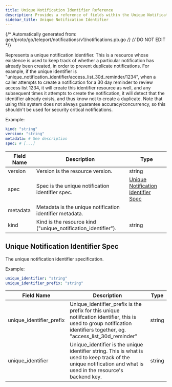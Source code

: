 ```yaml
---
title: Unique Notification Identifier Reference
description: Provides a reference of fields within the Unique Notification Identifier resource, which you can manage with tctl.
sidebar_title: Unique Notification Identifier
---
```

{/* Automatically generated from: gen/proto/go/teleport/notifications/v1/notifications.pb.go */}
{/* DO NOT EDIT */}

Represents a unique notification identifier. This is a resource whose existence is used to keep track of whether a particular notification has already been created, in order to prevent duplicate notifications. For example, if the unique identifier is "unique_notification_identifier/access_list_30d_reminder/1234", when a caller attempts to create a notification for a 30 day reminder to review access list 1234, it will create this identifier resource as well, and any subsequent times it attempts to create the notification, it will detect that the identifier already exists, and thus know not to create a duplicate. Note that using this system does not always guarantee accuracy/concurrency, so this shouldn't be used for security critical notifications.

Example:

```yaml
kind: "string"
version: "string"
metadata: # See description
spec: # [...]
```
|Field Name|Description|Type|
|---|---|---|
|version|Version is the resource version.|string|
|spec|Spec is the unique notification identifier spec.|[Unique Notification Identifier Spec](#unique-notification-identifier-spec)|
|metadata|Metadata is the unique notification identifier metadata.||
|kind|Kind is the resource kind ("unique_notification_identifier").|string|

## Unique Notification Identifier Spec

The unique notification identifier specification.


Example:

```yaml
unique_identifier: "string"
unique_identifier_prefix: "string"
```

|Field Name|Description|Type|
|---|---|---|
|unique_identifier_prefix|Unique_identifier_prefix is the prefix for this unique notiifcation identifier, this is used to group notification identifiers together, eg. "access_list_30d_reminder"|string|
|unique_identifier|Unique_identifier is the unique identifier string. This is what is used to keep track of the unique notification and what is used in the resource's backend key.|string|

